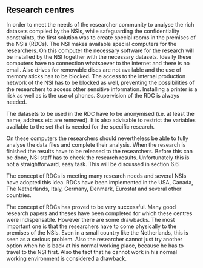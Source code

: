 ## Research centres

In order to meet the needs of the researcher community to analyse the rich datasets compiled by the NSIs, while safeguarding the confidentiality constraints, the first solution was to create special rooms in the premises of the NSIs (RDCs). The NSI makes available special computers for the researchers. On this computer the necessary software for the research will be installed by the NSI together with the necessary datasets. Ideally these computers have no connection whatsoever to the internet and there is no email. Also drives for removable discs are not available and the use of memory sticks has to be blocked. The access to the internal production network of the NSI has to be blocked as well, preventing the possibilities of the researchers to access other sensitive information. Installing a printer is a risk as well as is the use of phones. Supervision of the RDC is always needed.

The datasets to be used in the RDC have to be anonymised (i.e. at least the name, address etc are removed). It is also advisable to restrict the variables available to the set that is needed for the specific research.

On these computers the researchers should neverthe­less be able to fully analyse the data files and complete their analysis. When the research is finished the results have to be released to the researchers. Before this can be done, NSI staff has to check the research results. Unfortunately this is not a straightforward, easy task. This will be discussed in section 6.6.

The concept of RDCs is meeting many research needs and several NSIs have adopted this idea. RDCs have been implemented in the USA, Canada, The Netherlands, Italy, Germany, Denmark, Eurostat and several other countries.

The concept of RDCs has proved to be very successful. Many good research papers and theses have been completed for which these centres were indispensable. However there are some drawbacks. The most important one is that the researchers have to come physically to the premises of the NSIs. Even in a small country like the Netherlands, this is seen as a serious problem. Also the researcher cannot just try another option when he is back at his normal working place, because he has to travel to the NSI first. Also the fact that he cannot work in his normal working environment is considered a drawback.


